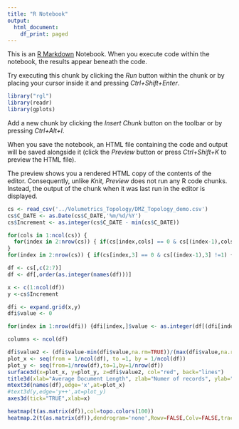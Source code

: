 ```yaml
---
title: "R Notebook"
output:
  html_document:
    df_print: paged
---
```


This is an [R Markdown](http://rmarkdown.rstudio.com) Notebook. When you execute code within the notebook, the results appear beneath the code. 

Try executing this chunk by clicking the *Run* button within the chunk or by placing your cursor inside it and pressing *Ctrl+Shift+Enter*. 

```r
library("rgl")
library(readr)
library(gplots)
```

Add a new chunk by clicking the *Insert Chunk* button on the toolbar or by pressing *Ctrl+Alt+I*.

When you save the notebook, an HTML file containing the code and output will be saved alongside it (click the *Preview* button or press *Ctrl+Shift+K* to preview the HTML file).

The preview shows you a rendered HTML copy of the contents of the editor. Consequently, unlike *Knit*, *Preview* does not run any R code chunks. Instead, the output of the chunk when it was last run in the editor is displayed.
```r
cs <- read_csv('../Volumetrics_Topology/DMZ_Topology_demo.csv')
cs$C_DATE <- as.Date(cs$C_DATE,'%m/%d/%Y')
cs$Increment <- as.integer(cs$C_DATE - min(cs$C_DATE))
```

```r
for(cols in 1:ncol(cs)) {
  for(index in 2:nrow(cs)) { if(cs[index,cols] == 0 & cs[(index-1),cols] !=1) { cs[index,cols] <- cs[(index-1),cols]}}
}
for(index in 2:nrow(cs)) { if(cs[index,3] == 0 & cs[(index-1),3] !=1) { cs[index,3] <- cs[(index-1),3]}}

df <- cs[,c(2:7)]
df <- df[,order(as.integer(names(df)))]
```

```r
x <- c(1:ncol(df))
y <-cs$Increment
```

```r
dfi <- expand.grid(x,y)
dfi$value <- 0	
```

```r

for(index in 1:nrow(dfi)) {dfi[index,]$value <- as.integer(df[(dfi[index,]$Var2+1),dfi[index,]$Var1])}

columns <- ncol(df)
```
```r
dfi$value2 <- (dfi$value-min(dfi$value,na.rm=TRUE))/(max(dfi$value,na.rm=TRUE)-min(dfi$value,na.rm=TRUE))
plot_x <- seq(from = 1/ncol(df), to =1, by = 1/ncol(df))
plot_y <- seq(from=1/nrow(df),to=1,by=1/nrow(df))
surface3d(x=plot_x, y=plot_y, z=dfi$value2, col="red", back="lines")
title3d(xlab="Average Document Length", zlab="Numer of records", ylab="Time ")
mtext3d(names(df),edge='x',at=plot_x)
#text3d(y,edge='y++',at=plot_y)
axes3d(tick="TRUE",xlab=x)
```
```r
heatmap(t(as.matrix(df)),col=topo.colors(100))
heatmap.2(t(as.matrix(df)),dendrogram='none',Rowv=FALSE,Colv=FALSE,trace='none',col=topo.colors(100))

```


